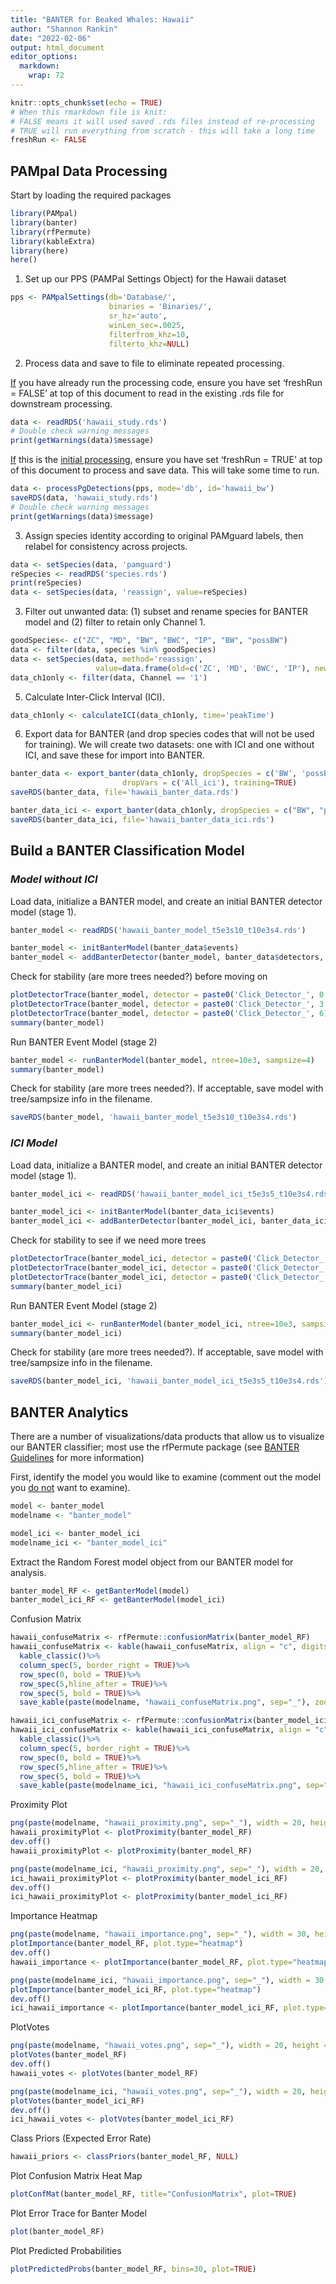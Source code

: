 ```yaml
---
title: "BANTER for Beaked Whales: Hawaii"
author: "Shannon Rankin"
date: "2022-02-06"
output: html_document
editor_options: 
  markdown: 
    wrap: 72
---
```


```r
knitr::opts_chunk$set(echo = TRUE)
# When this rmarkdown file is knit:
# FALSE means it will used saved .rds files instead of re-processing
# TRUE will run everything from scratch - this will take a long time
freshRun <- FALSE
```

## PAMpal Data Processing

Start by loading the required packages

```r
library(PAMpal)
library(banter)
library(rfPermute)
library(kableExtra)
library(here)
here()
```

1.  Set up our PPS (PAMPal Settings Object) for the Hawaii dataset

```r
pps <- PAMpalSettings(db='Database/', 
                      binaries = 'Binaries/',
                      sr_hz='auto', 
                      winLen_sec=.0025, 
                      filterfrom_khz=10, 
                      filterto_khz=NULL)
```

2.  Process data and save to file to eliminate repeated processing.

[If]{.underline} you have already run the processing code, ensure you
have set 'freshRun = FALSE' at top of this document to read in the
existing .rds file for downstream processing.

```r
data <- readRDS('hawaii_study.rds')
# Double check warning messages
print(getWarnings(data)$message)
```

[If]{.underline} this is the [initial processing]{.underline}, ensure
you have set 'freshRun = TRUE' at top of this document to process and
save data. This will take some time to run.

```r
data <- processPgDetections(pps, mode='db', id='hawaii_bw')
saveRDS(data, 'hawaii_study.rds')
# Double check warning messages
print(getWarnings(data)$message)
```

3.  Assign species identity according to original PAMguard labels, then
    relabel for consistency across projects.

```r
data <- setSpecies(data, 'pamguard')
reSpecies <- readRDS('species.rds')
print(reSpecies)
data <- setSpecies(data, 'reassign', value=reSpecies)
```

3.  Filter out unwanted data: (1) subset and rename species for BANTER
    model and (2) filter to retain only Channel 1.

```r
goodSpecies<- c("ZC", "MD", "BW", "BWC", "IP", "BW", "possBW")
data <- filter(data, species %in% goodSpecies)
data <- setSpecies(data, method='reassign',
                   value=data.frame(old=c('ZC', 'MD', 'BWC', 'IP'), new=c("Cuviers", "Blainsvilles", "CrossSeamount", "Longmans")))
data_ch1only <- filter(data, Channel == '1')
```

5.  Calculate Inter-Click Interval (ICI).

```r
data_ch1only <- calculateICI(data_ch1only, time='peakTime')
```

6.  Export data for BANTER (and drop species codes that will not be used
    for training). We will create two datasets: one with ICI and one
    without ICI, and save these for import into BANTER.

```r
banter_data <- export_banter(data_ch1only, dropSpecies = c('BW', 'possBW'), 
                         dropVars = c('All_ici'), training=TRUE)
saveRDS(banter_data, file='hawaii_banter_data.rds')

banter_data_ici <- export_banter(data_ch1only, dropSpecies = c("BW", "possBW"), training=TRUE)
saveRDS(banter_data_ici, file='hawaii_banter_data_ici.rds')
```

## Build a BANTER Classification Model

### *Model without ICI*

Load data, initialize a BANTER model, and create an initial BANTER
detector model (stage 1).

```r
banter_model <- readRDS('hawaii_banter_model_t5e3s10_t10e3s4.rds')
```

```r
banter_model <- initBanterModel(banter_data$events)
banter_model <- addBanterDetector(banter_model, banter_data$detectors, ntree=5e3, sampsize=10, importance = TRUE)
```

Check for stability (are more trees needed?) before moving on

```r
plotDetectorTrace(banter_model, detector = paste0('Click_Detector_', 0:2))
plotDetectorTrace(banter_model, detector = paste0('Click_Detector_', 3:5))
plotDetectorTrace(banter_model, detector = paste0('Click_Detector_', 6))
summary(banter_model)
```

Run BANTER Event Model (stage 2)

```r
banter_model <- runBanterModel(banter_model, ntree=10e3, sampsize=4)
summary(banter_model)
```

Check for stability (are more trees needed?). If acceptable, save model
with tree/sampsize info in the filename.

```r
saveRDS(banter_model, 'hawaii_banter_model_t5e3s10_t10e3s4.rds')
```

### *ICI Model*

Load data, initialize a BANTER model, and create an initial BANTER
detector model (stage 1).

```r
banter_model_ici <- readRDS('hawaii_banter_model_ici_t5e3s5_t10e3s4.rds')
```

```r
banter_model_ici <- initBanterModel(banter_data_ici$events)
banter_model_ici <- addBanterDetector(banter_model_ici, banter_data_ici$detectors, ntree=5e3, sampsize=5, importance = TRUE)
```

Check for stability to see if we need more trees

```r
plotDetectorTrace(banter_model_ici, detector = paste0('Click_Detector_', 0:2))
plotDetectorTrace(banter_model_ici, detector = paste0('Click_Detector_', 3:5))
plotDetectorTrace(banter_model_ici, detector = paste0('Click_Detector_', 6))
summary(banter_model_ici)
```

Run BANTER Event Model (stage 2)

```r
banter_model_ici <- runBanterModel(banter_model_ici, ntree=10e3, sampsize=4)
summary(banter_model_ici)
```

Check for stability (are more trees needed?). If acceptable, save model
with tree/sampsize info in the filename.

```r
saveRDS(banter_model_ici, 'hawaii_banter_model_ici_t5e3s5_t10e3s4.rds')
```

## BANTER Analytics

There are a number of visualizations/data products that allow us to
visualize our BANTER classifier; most use the rfPermute package (see
[BANTER
Guidelines](https://taikisan21.github.io/PAMpal/banterGuide.html) for
more information)

First, identify the model you would like to examine (comment out the
model you [do not]{.underline} want to examine).

```r
model <- banter_model
modelname <- "banter_model"

model_ici <- banter_model_ici
modelname_ici <- "banter_model_ici"
```

Extract the Random Forest model object from our BANTER model for
analysis.

```r
banter_model_RF <- getBanterModel(model)
banter_model_ici_RF <- getBanterModel(model_ici)
```

Confusion Matrix

```r
hawaii_confuseMatrix <- rfPermute::confusionMatrix(banter_model_RF)
hawaii_confuseMatrix <- kable(hawaii_confuseMatrix, align = "c", digits = c(0,0,0,0,2,2,2))%>%
  kable_classic()%>%
  column_spec(5, border_right = TRUE)%>%
  row_spec(0, bold = TRUE)%>%
  row_spec(5,hline_after = TRUE)%>%
  row_spec(5, bold = TRUE)%>%
  save_kable(paste(modelname, "hawaii_confuseMatrix.png", sep="_"), zoom = 2)

hawaii_ici_confuseMatrix <- rfPermute::confusionMatrix(banter_model_ici_RF)
hawaii_ici_confuseMatrix <- kable(hawaii_ici_confuseMatrix, align = "c", digits = c(0,0,0,0,2,2,2))%>%
  kable_classic()%>%
  column_spec(5, border_right = TRUE)%>%
  row_spec(0, bold = TRUE)%>%
  row_spec(5,hline_after = TRUE)%>%
  row_spec(5, bold = TRUE)%>%
  save_kable(paste(modelname_ici, "hawaii_ici_confuseMatrix.png", sep="_"), zoom = 2)

```

Proximity Plot

```r
png(paste(modelname, "hawaii_proximity.png", sep="_"), width = 20, height = 20, units = 'cm', res = 300)
hawaii_proximityPlot <- plotProximity(banter_model_RF)
dev.off()
hawaii_proximityPlot <- plotProximity(banter_model_RF)

png(paste(modelname_ici, "hawaii_proximity.png", sep="_"), width = 20, height = 20, units = 'cm', res = 300)
ici_hawaii_proximityPlot <- plotProximity(banter_model_ici_RF)
dev.off()
ici_hawaii_proximityPlot <- plotProximity(banter_model_ici_RF)
```

Importance Heatmap

```r
png(paste(modelname, "hawaii_importance.png", sep="_"), width = 30, height = 25, units = 'cm', res = 300)
plotImportance(banter_model_RF, plot.type="heatmap")
dev.off()
hawaii_importance <- plotImportance(banter_model_RF, plot.type="heatmap")

png(paste(modelname_ici, "hawaii_importance.png", sep="_"), width = 30, height = 25, units = 'cm', res = 300)
plotImportance(banter_model_ici_RF, plot.type="heatmap")
dev.off()
ici_hawaii_importance <- plotImportance(banter_model_ici_RF, plot.type="heatmap")
```

PlotVotes

```r
png(paste(modelname, "hawaii_votes.png", sep="_"), width = 20, height = 20, units = 'cm',  res = 300)
plotVotes(banter_model_RF)
dev.off()
hawaii_votes <- plotVotes(banter_model_RF)

png(paste(modelname_ici, "hawaii_votes.png", sep="_"), width = 20, height = 20, units = 'cm',  res = 300)
plotVotes(banter_model_ici_RF)
dev.off()
ici_hawaii_votes <- plotVotes(banter_model_ici_RF)
```

Class Priors (Expected Error Rate)

```r
hawaii_priors <- classPriors(banter_model_RF, NULL)
```

Plot Confusion Matrix Heat Map

```r
plotConfMat(banter_model_RF, title="ConfusionMatrix", plot=TRUE)
```

Plot Error Trace for Banter Model

```r
plot(banter_model_RF)
```

Plot Predicted Probabilities

```r
plotPredictedProbs(banter_model_RF, bins=30, plot=TRUE)
```
